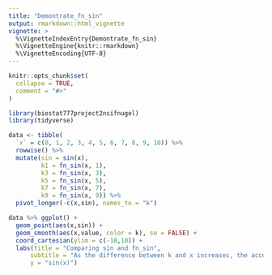 ```yaml
---
title: "Demontrate_fn_sin"
output: rmarkdown::html_vignette
vignette: >
  %\VignetteIndexEntry{Demontrate_fn_sin}
  %\VignetteEngine{knitr::rmarkdown}
  %\VignetteEncoding{UTF-8}
---
```


```r
knitr::opts_chunk$set(
  collapse = TRUE,
  comment = "#>"
)
```

```r
library(biostat777project2nsifnugel)
library(tidyverse)
```

```r
data <- tibble(
  `x` = c(0, 1, 2, 3, 4, 5, 6, 7, 8, 9, 10)) %>% 
  rowwise() %>% 
  mutate(sin = sin(x),
         k1 = fn_sin(x, 1),
         k3 = fn_sin(x, 3),
         k5 = fn_sin(x, 5),
         k7 = fn_sin(x, 7),
         k9 = fn_sin(x, 9)) %>% 
  pivot_longer(-c(x,sin), names_to = "k") 
```


```r
data %>% ggplot() +
  geom_point(aes(x,sin)) +
  geom_smooth(aes(x,value, color = k), se = FALSE) +
  coord_cartesian(ylim = c(-10,10)) +
  labs(title = "Comparing sin and fn_sin",
      subtitle = "As the difference between k and x increases, the accuracy of fn_sin improves.",
      y = "sin(x)")
```
